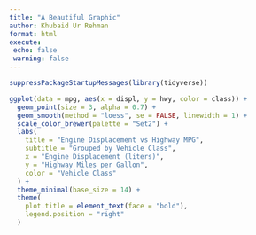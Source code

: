 ```yaml
---
title: "A Beautiful Graphic"
author: Khubaid Ur Rehman
format: html
execute:
 echo: false
 warning: false
---
```



```r
suppressPackageStartupMessages(library(tidyverse))
```


```r
ggplot(data = mpg, aes(x = displ, y = hwy, color = class)) +
  geom_point(size = 3, alpha = 0.7) +
  geom_smooth(method = "loess", se = FALSE, linewidth = 1) +
  scale_color_brewer(palette = "Set2") +
  labs(
    title = "Engine Displacement vs Highway MPG",
    subtitle = "Grouped by Vehicle Class",
    x = "Engine Displacement (liters)",
    y = "Highway Miles per Gallon",
    color = "Vehicle Class"
  ) +
  theme_minimal(base_size = 14) +
  theme(
    plot.title = element_text(face = "bold"),
    legend.position = "right"
  )
```
